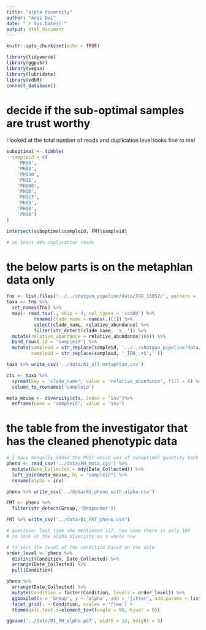 ```yaml
---
title: "alpha diversity"
author: "Anqi Dai"
date: "`r Sys.Date()`"
output: html_document
---
```


```r
knitr::opts_chunk$set(echo = TRUE)
```

```r
library(tidyverse)
library(ggpubr)
library(vegan)
library(lubridate)
library(vdbR)
connect_database()

```
# decide if the sub-optimal samples are trust worthy

I looked at the total number of reads and duplication level looks fine to me!

```r
suboptimal <- tibble(
  sampleid = c(
    'PH99',
    'PH88',
    'PH130',
    'PH11',
    'PH100',
    'PH10',
    'PH117',
    'PH89',
    'PH16',
    'PH98')
)

intersect(suboptimal$sampleid, FMT$sampleid)

# at least 40% duplication reads
```


# the below parts is on the metaphlan data only

```r
fns <- list.files('../../shotgun_pipeline/data/IGO_13852/', pattern = 'metaphlan3_profile.txt', full.names = T)
taxa <- fns %>% 
  set_names(fns) %>% 
  map(~ read_tsv(., skip = 4, col_types = 'ccddd') %>% 
          rename(clade_name = names(.)[1]) %>% 
          select(clade_name, relative_abundance) %>% 
          filter(str_detect(clade_name, 's__')) %>% 
  mutate(relative_abundance = relative_abundance/100)) %>% 
  bind_rows(.id = 'sampleid') %>% 
  mutate(sampleid = str_replace(sampleid, '../../shotgun_pipeline/data/IGO_13852//Sample_',''),
         sampleid = str_replace(sampleid, '_IGO_.+$',''))

taxa %>% write_csv('../data/01_all_metaphlan.csv')

cts <- taxa %>% 
  spread(key = 'clade_name', value = 'relative_abundance', fill = 0) %>% 
  column_to_rownames('sampleid')

meta_mouse <- diversity(cts, index = 'inv')%>% 
  enframe(name = 'sampleid', value = 'inv') 


```

# the table from the investigator that has the cleaned phenotypic data

```r
# I have manually added the PH11 which was of suboptimal quantity back into this pheno sheet
pheno <- read_csv('../data/PH_meta.csv') %>% 
  mutate(Date_Collected = mdy(Date_Collected)) %>% 
  left_join(meta_mouse, by = "sampleid") %>% 
  rename(alpha = inv)

pheno %>% write_csv('../data/01_pheno_with_alpha.csv')

FMT <- pheno %>% 
  filter(str_detect(Group, 'Responder'))

FMT %>% write_csv('../data/01_FMT_pheno.csv')

# question: last time she mentioned 117, how come there is only 109
# to look at the alpha diveristy as a whole now

# to sort the level of the condition based on the date
order_level <- pheno %>% 
  distinct(Condition, Date_Collected) %>% 
  arrange(Date_Collected) %>% 
  pull(Condition)
```


```r
pheno %>% 
  arrange(Date_Collected) %>% 
  mutate(Condition = factor(Condition, levels = order_level)) %>% 
  ggboxplot(x = 'Group', y = 'alpha', add = 'jitter', add.params = list(color = 'blue', size = 2)) +
  facet_grid(. ~ Condition, scales = 'free') +
  theme(axis.text.x=element_text(angle = 90, hjust = 0))

ggsave('../data/01_PH_alpha.pdf', width = 12, height = 5)
```

